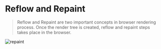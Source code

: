 # Reflow and Repaint

> Reflow and Repaint are two important concepts in browser rendering process. Once the render tree is created, reflow and repaint steps takes place in the browser.

![repaint](/repaint.png)
